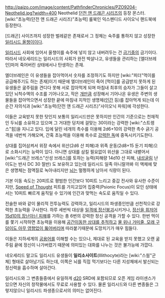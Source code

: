 http://paizo.com/image/content/PathfinderChronicles/PZO9204-Neothelid.jpg?width=400
Neothelid
[[던전 앤 드래곤 시리즈]]의 등장 몬스터. [wiki:"초능력(던전 앤 드래곤 시리즈)"초능력] 룰북인 익스펜디드 사이오닉 핸드북에 등장한다.

[드래곤] 사이즈까지 성장한 벌레같은 존재로서 그 정체는 숙주를 통하지 않고 성장한 [[일리시드 올챙이]]이다.

[[일리시드]] 사회에 있어서 올챙이를 숙주에 넣지 않고 내버려두는 건 [[금기]]중의 금기이다. 따라서 네오세리드는 일리시드의 사회가 완전 박살나고, 유생들을 관리하는 [엘더브레인]마저 죽어버린 상태에서나 탄생하는 존재.

엘더브레인은 이 유생들을 잡아먹어서 숫자를 조정하기도 하지만 [wiki:"피더"먹이를 공급해주기도 하는 존재]이기 때문에 엘더브레인이 죽어 [먹이]를 공급받지 못하게 된 유생들은 굶주림을 견디다 못해 서로 잡아먹게 되며 마침내 최후의 승자가 그들이 살고있던 뇌척수액의 수조를 기어나오고, 작은 [[개]]만큼 성장해서 기어나온 유생은 주변의 생물들을 잡아먹으면서 성장한 끝에 마침내 지적인 생명체([[인간]] 등)를 잡아먹게 되는데 이 순간 자의식과 [wiki:"초능력(던전 앤 드래곤 시리즈)"사이오닉 파워]에 각성한다.

이들은 교육받지 못한 탓인지 보통의 일리시드만은 못하지만 인간의 기준으로는 천재적인 두뇌를 소유하고 있으며 그 거대한 덩치에 걸맞는 30이라는 강력한 [wiki:"스트렝스"힘]을 지니고 있다. 입에 달린 네개의 촉수를 이용해 2d6+10의 강력한 촉수 긁기 공격을 네번씩 가해오며, 간혹 초능력을 이용해 촉수로 [http://www.d20srd.org/srd/psionic/powers/truevenom.htm 강력한 독]에 중독시키기도한다.

상대를 집어삼켜서 위장 속에서 위산(2d6 산 피해)과 위족 운동(2d8+15 둔기 피해)으로 소화시키는 능력이 있다. 아니면 상대를 삼킬 필요없이 위산을 그대로 내뱉어서 [wiki:"드래곤 브레스"산성 브레스]를 토하는 능력(피해량 14d10 산 피해, [[내성굴림]] 난이도는 반사 DC 30 절반) 도 보유하고 있는데 일리시드 일족 아니랄까봐 이 액체에 맞은 생명체는 점액질로 녹아내리지만 [[뇌]]는 멀쩡하게 남아서 식량이 된다.

기본 이동 속도는 20피트로 평범한 인간보다 10피트 느리고 중갑 전사와 유사한 수준이지만, [http://www.d20srd.org/srd/psionic/psionicFeats.htm#speedOfThought Speed of Thought] 피트를 가지고있어 집중력(Psionic Focus)이 모인 상태에서는 10피트 빠르게 움직일 수 있기에 인간과 맞먹는 속도로 움직일 수 있다.

전술한 바와 같이 물리적 전투능력도 강력하고, 일리시드의 파생종인만큼 선천적으로 강력한 초능력을 구사한다. 하루 세번씩 대상을 [http://www.d20srd.org/srd/psionic/powers/psychicCrush.htm 일격에 정신붕괴]시키거나, [http://www.d20srd.org/srd/psionic/powers/mindThrust.htm 정신을 휘저어 15d10의 장난아닌 피해]를 가하는 총 6번의 강력한 정신 공격을 가할 수 있다. 한번 먹이를 쫓기 시작하면 초능력을 이용해  [http://www.d20srd.org/srd/psionic/powers/traceTeleport.htm 공간이동한 상대를 추적하고] [http://www.d20srd.org/srd/psionic/powers/bodyEquilibrium.htm 물 위나 거미줄, 모래 구덩이도 아무 영향없이 뚫어버리며] 따라붙기때문에 도망치기가 매우 힘들다.

이들은 지하세계의 [[공용어]]를 이해할 수는 있으나, 제대로 된 교육을 받지 못했고 오랜 굶주림 끝에 정신이 나가버렸기 때문에 의미있는 대화를 나누는 것은 불가능에 가깝다.

네오세리드 말고도 일리시드 유생들이 '''일리소사이트'''(Illithocyte)라는 [wiki:"스웜"군체] 형태로 살아남기도 하는데, 이쪽은 뇌를 직접 먹기보다는 다른 지성체에서 발신되는 정신력을 흡수하며 살아간다.

일리시드와 그 변종들중에서 유일하게 [[d20]] SRD에 포함되므로 오픈 게임 라이센스가 있으면 자신의 창작물에서도 무료로 사용할 수 있다. 물론 일리시드와 다른 변종들은 그렇지않으니 일리시드 파생종으로서의 의미는 없어진다.
